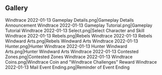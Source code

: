 {{EventTabs|rootpage=Windtrace/2022-01-13}}
==Gallery==
<gallery>
Windtrace 2022-01-13 Gameplay Details.png|Gameplay Details Announcement
Windtrace 2022-01-13 Gameplay Tutorial.png|Gameplay Tutorial
Windtrace 2022-01-13 Select.png|Select Character and Skill
Windtrace 2022-01-13 Rebels.png|Rebels
Windtrace 2022-01-13 Rebels Windward Arts.png|Rebels Windward Arts
Windtrace 2022-01-13 Hunter.png|Hunter
Windtrace 2022-01-13 Hunter Windward Arts.png|Hunter Windward Arts
Windtrace 2022-01-13 Contested Zones.png|Contested Zones
Windtrace 2022-01-13 Windtrace Coins.png|Windtrace Coin and "Windtrace Challenges" Reward
Windtrace 2022-01-13 Mail Event Ending.png|Reminder of Event Ending
</gallery>